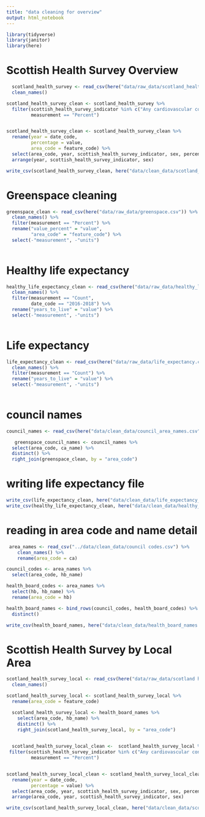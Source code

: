 ```yaml
---
title: "data cleaning for overview"
output: html_notebook
---
```


```r
library(tidyverse)
library(janitor)
library(here)
```

# Scottish Health Survey Overview

```r
  scotland_health_survey <- read_csv(here("data/raw_data/scotland_health_survey.csv")) %>%
  clean_names()
```

```r
scotland_health_survey_clean <- scotland_health_survey %>% 
  filter(scottish_health_survey_indicator %in% c("Any cardiovascular condition: Has a cardiovascular condition", "Any cardiovascular condition: No cardiovascular condition", "Life satisfaction: Above the mode (9 to 10-Extremely satisfied)", "Life satisfaction: Below the mode (0-Extremely dissatisfied to 7)", "Life satisfaction: Mode (8)", "Obesity: Not obese", "Obesity: Obese", "Overweight: Not overweight or obese", "Overweight: Overweight (including obese)", "Overweight: Overweight (including obese)", "Summary activity levels: Low activity", "Summary activity levels: Meets recommendations", "Summary activity levels: Some activity", "Summary activity levels: Very low activity"),
         measurement == "Percent")


scotland_health_survey_clean <- scotland_health_survey_clean %>% 
  rename(year = date_code, 
         percentage = value,
         area_code = feature_code) %>% 
  select(area_code, year, scottish_health_survey_indicator, sex, percentage) %>% 
  arrange(year, scottish_health_survey_indicator, sex)


```

```r
write_csv(scotland_health_survey_clean, here("data/clean_data/scotland_health_survey_clean.csv"))
```

# Greenspace cleaning

```r
greenspace_clean <- read_csv(here("data/raw_data/greenspace.csv")) %>%
  clean_names() %>%
  filter(measurement == "Percent") %>%
  rename("value_percent" = "value", 
         "area_code" = "feature_code") %>%
  select(-"measurement", -"units")
  
```


# Healthy life expectancy

```r
healthy_life_expectancy_clean <- read_csv(here("data/raw_data/healthy_life_expectancy.csv")) %>%
  clean_names() %>%
  filter(measurement == "Count",
         date_code == "2016-2018") %>%
  rename("years_to_live" = "value") %>%
  select(-"measurement", -"units")
  
```


# Life expectancy
```r
life_expectancy_clean <- read_csv(here("data/raw_data/life_expectancy.csv")) %>%
  clean_names() %>%
  filter(measurement == "Count") %>%
  rename("years_to_live" = "value") %>%
  select(-"measurement", -"units")
  
```


# council names
```r
council_names <- read_csv(here("data/clean_data/council_area_names.csv"))

   greenspace_council_names <- council_names %>% 
  select(area_code, ca_name) %>% 
  distinct() %>% 
  right_join(greenspace_clean, by = "area_code")
```


# writing life expectancy file
```r
write_csv(life_expectancy_clean, here("data/clean_data/life_expectancy_clean.csv"))
write_csv(healthy_life_expectancy_clean, here("data/clean_data/healthy_life_expectancy_clean.csv"))
```


# reading in area code and name detail
```r
 area_names <- read_csv("../data/clean_data/council codes.csv") %>% 
    clean_names() %>% 
    rename(area_code = ca)
```


```r
council_codes <- area_names %>%
  select(area_code, hb_name)

health_board_codes <- area_names %>% 
  select(hb, hb_name) %>% 
  rename(area_code = hb)

health_board_names <- bind_rows(council_codes, health_board_codes) %>% 
  distinct()

```

```r
write_csv(health_board_names, here("data/clean_data/health_board_names.csv"))
```


# Scottish Health Survey by Local Area
```r
scotland_health_survey_local <- read_csv(here("data/raw_data/scotland health survey local level.csv")) %>% 
  clean_names()
```



```r

scotland_health_survey_local <- scotland_health_survey_local %>% 
  rename(area_code = feature_code)

  scotland_health_survey_local <- health_board_names %>% 
    select(area_code, hb_name) %>% 
    distinct() %>% 
    right_join(scotland_health_survey_local, by = "area_code") 
  

  scotland_health_survey_local_clean <-  scotland_health_survey_local %>% 
 filter(scottish_health_survey_indicator %in% c("Any cardiovascular condition: Has a cardiovascular condition", "Any cardiovascular condition: No cardiovascular condition", "Life satisfaction: Above the mode (9 to 10-Extremely satisfied)", "Life satisfaction: Below the mode (0-Extremely dissatisfied to 7)", "Life satisfaction: Mode (8)", "Obesity: Not obese", "Obesity: Obese", "Overweight: Not overweight or obese", "Overweight: Overweight (including obese)", "Overweight: Overweight (including obese)", "Summary activity levels: Low activity", "Summary activity levels: Meets recommendations", "Summary activity levels: Some activity", "Summary activity levels: Very low activity"),
         measurement == "Percent")


scotland_health_survey_local_clean <- scotland_health_survey_local_clean %>% 
  rename(year = date_code, 
         percentage = value) %>% 
  select(area_code, year, scottish_health_survey_indicator, sex, percentage) %>% 
  arrange(area_code, year, scottish_health_survey_indicator, sex)

write_csv(scotland_health_survey_local_clean, here("data/clean_data/scotland_health_survey_local_clean.csv"))

```

